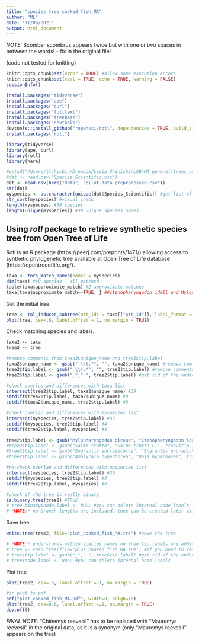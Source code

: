 ```yaml
---
title: "species_tree_cooked_fish_MA"
author: "ML"
date: "11/03/2021"
output: html_document
---
```


*NOTE:* Scomber scombrus appears twice but with one or two spaces in between the words! - fix in the original file!

(code not tested for knitting)

```r
knitr::opts_chunk$set(error = TRUE) #allow some execution errors
knitr::opts_chunk$set(eval = TRUE, echo = TRUE, warning = FALSE)
sessionInfo()
```

```r
install.packages("tidyverse")
install.packages("ape")
install.packages("curl")
install.packages("fulltext")
install.packages("treebase")
install.packages("devtools")
devtools::install_github("ropensci/rotl", dependencies = TRUE, build_vignette=TRUE)
install.packages("rotl")
```

```r
library(tidyverse)
library(ape, curl)
library(rotl)
library(here)
```

```r
#setwd("/Users/itchyshin/Dropbox/Losia-Shinichi/LAB/MA_general/trees_other/Cat_cooked_fish_MA")
#dat <- read.csv("Species_Scientific.csv")
dat <- read.csv(here("data", "pilot_data_preprocessed.csv"))
str(dat)
myspecies <- as.character(unique(dat$Species_Scientific)) #get list of species
str_sort(myspecies) #visual check
length(myspecies) #38 species
length(unique(myspecies)) #38 unique species names
```

## Using *rotl* package to retrieve synthetic species tree from Open Tree of Life

Rotl is an R package (https://peerj.com/preprints/1471/) allowing access to synthetic phylogenetic tree available at Open Tree of Life database (https://opentreeoflife.org/).   

```r
taxa <- tnrs_match_names(names = myspecies)
dim(taxa) #40 specias - all matched
table(taxa$approximate_match) #2 approximate matches
taxa[taxa$approximate_match==TRUE, ] ##ctenopharyngodon idell and Mylopharyngodon piceus are two species of carp from China, the other approximation is ok
```

Get the initial tree.  

```r
tree <- tol_induced_subtree(ott_ids = taxa[["ott_id"]], label_format = "name")  
plot(tree, cex=.6, label.offset =.1, no.margin = TRUE)
```

Check matching species and labels.

```r
taxa2 <- taxa
tree2 <- tree

#remove comments from taxa3$unique_name and tree3$tip.label
taxa2$unique_name <- gsub(" \\(.*", "", taxa2$unique_name) #remove comments
tree2$tip.label <- gsub(" \\(.*", "", tree2$tip.label) #remove comments
tree2$tip.label <- gsub("_"," ", tree2$tip.label) #get rid of the underscores

#check overlap and differences with taxa list
intersect(tree2$tip.label, taxa2$unique_name) #39
setdiff(tree2$tip.label, taxa2$unique_name) #0
setdiff(taxa2$unique_name, tree2$tip.label) #0

#check overlap and differences with myspecies list
intersect(myspecies, tree2$tip.label) #35
setdiff(myspecies, tree2$tip.label) #4
setdiff(tree2$tip.label, myspecies) #4

tree2$tip.label <- gsub("Mylopharyngodon piceus", "Ctenopharyngodon idell", tree2$tip.label) #replace with the original name
#tree2$tip.label <- gsub("Salmo trutta", "Salmo trutta L.", tree2$tip.label) #replace with original name - BEST change in the original data file!
#tree2$tip.label <- gsub("Engraulis encrasicolus", "Engraulis encrasicholus", tree2$tip.label) #replace with original name - BEST change in the original data
#tree2$tip.label <- gsub("Amblyraja hyperborea", "Raja hyperborea", tree2$tip.label) #replace with original name - BEST change in the original data

#re-check overlap and differences with myspecies list
intersect(myspecies, tree2$tip.label) #39
setdiff(myspecies, tree2$tip.label) #0
setdiff(tree2$tip.label, myspecies) #0

#check if the tree is really binary 
is.binary.tree(tree2) #TRUE
# tree_binary$node.label <- NULL #you can delete internal node labels
# *NOTE:* no branch lengths are included, they can be created later via simulations.   
```

Save tree

```r
write.tree(tree2, file="plot_cooked_fish_MA.tre") #save the tree

# *NOTE:* underscores within species names on tree tip labels are added automatically
# tree <- read.tree(file="plot_cooked_fish_MA.tre") #if you need to read in the tree
# tree$tip.label <- gsub("_"," ", tree$tip.label) #get rid of the underscores
# tree$node.label <- NULL #you can delete internal node labels
```

Plot tree

```r
plot(tree2, cex=.6, label.offset =.1, no.margin = TRUE)

#or plot to pdf
pdf("plot_cooked_fish_MA.pdf", width=8, heigh=10)
plot(tree2, cex=0.6, label.offset =.1, no.margin = TRUE)
dev.off()
```

*FINAL NOTE:*
"Chinemys reevesii" has to be replaced with "Mauremys reevesii" in the original data, as it is a synonym (only "Mauremys reevesii" appears on the tree)




